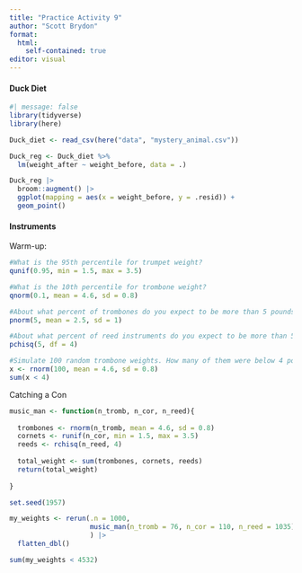 ```yaml
---
title: "Practice Activity 9"
author: "Scott Brydon"
format: 
  html:
    self-contained: true
editor: visual
---
```


#### Duck Diet

```r
#| message: false
library(tidyverse)
library(here)

Duck_diet <- read_csv(here("data", "mystery_animal.csv"))
```

```r
Duck_reg <- Duck_diet %>%
  lm(weight_after ~ weight_before, data = .)
```

```r
Duck_reg |> 
  broom::augment() |> 
  ggplot(mapping = aes(x = weight_before, y = .resid)) + 
  geom_point()
```

#### Instruments

Warm-up:

```r
#What is the 95th percentile for trumpet weight?
qunif(0.95, min = 1.5, max = 3.5)

#What is the 10th percentile for trombone weight?
qnorm(0.1, mean = 4.6, sd = 0.8)

#About what percent of trombones do you expect to be more than 5 pounds?
pnorm(5, mean = 2.5, sd = 1)

#About what percent of reed instruments do you expect to be more than 5 pounds?
pchisq(5, df = 4)

#Simulate 100 random trombone weights. How many of them were below 4 pounds?
x <- rnorm(100, mean = 4.6, sd = 0.8)
sum(x < 4)
```

Catching a Con

```r
music_man <- function(n_tromb, n_cor, n_reed){
  
  trombones <- rnorm(n_tromb, mean = 4.6, sd = 0.8)
  cornets <- runif(n_cor, min = 1.5, max = 3.5)
  reeds <- rchisq(n_reed, 4)
  
  total_weight <- sum(trombones, cornets, reeds)
  return(total_weight)
  
}

set.seed(1957)

my_weights <- rerun(.n = 1000, 
                    music_man(n_tromb = 76, n_cor = 110, n_reed = 1035)
                    ) |> 
  flatten_dbl()

sum(my_weights < 4532)
```
